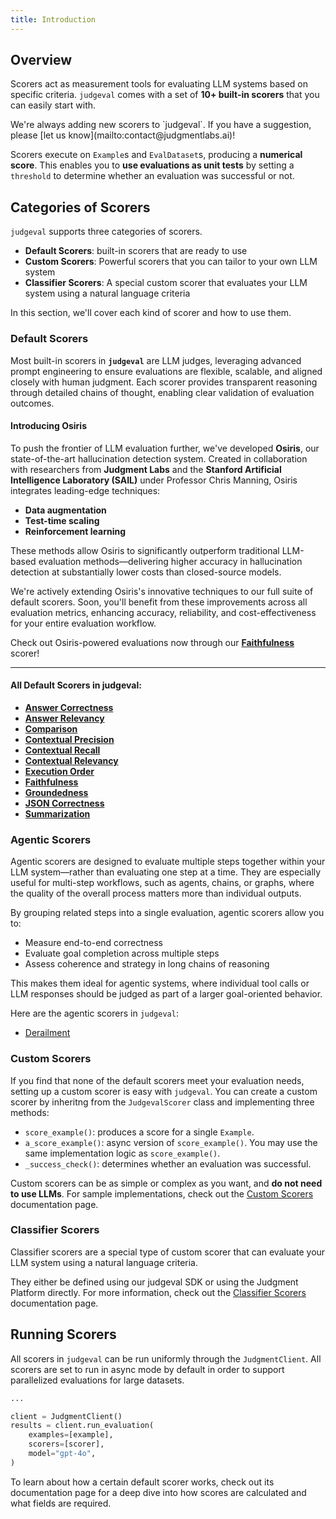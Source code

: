 ```yaml
---
title: Introduction
---
```


## Overview

Scorers act as measurement tools for evaluating LLM systems based on specific criteria. 
`judgeval` comes with a set of **10+ built-in scorers** that you can easily start with.

<Tip>
We're always adding new scorers to `judgeval`. If you have a suggestion, please [let us know](mailto:contact@judgmentlabs.ai)!
</Tip>

Scorers execute on `Example`s and `EvalDataset`s, producing a **numerical score**. 
This enables you to **use evaluations as unit tests** by setting a `threshold` to determine whether an evaluation was successful or not. 

## Categories of Scorers
`judgeval` supports three categories of scorers. 
- **Default Scorers**: built-in scorers that are ready to use
- **Custom Scorers**: Powerful scorers that you can tailor to your own LLM system
- **Classifier Scorers**: A special custom scorer that evaluates your LLM system using a natural language criteria

In this section, we'll cover each kind of scorer and how to use them.

### Default Scorers

Most built-in scorers in **`judgeval`** are LLM judges, leveraging advanced prompt engineering to ensure evaluations are flexible, scalable, and aligned closely with human judgment. Each scorer provides transparent reasoning through detailed chains of thought, enabling clear validation of evaluation outcomes.

#### Introducing Osiris

To push the frontier of LLM evaluation further, we've developed **Osiris**, our state-of-the-art hallucination detection system. Created in collaboration with researchers from **Judgment Labs** and the **Stanford Artificial Intelligence Laboratory (SAIL)** under Professor Chris Manning, Osiris integrates leading-edge techniques:

- **Data augmentation**
- **Test-time scaling**
- **Reinforcement learning**

These methods allow Osiris to significantly outperform traditional LLM-based evaluation methods—delivering higher accuracy in hallucination detection at substantially lower costs than closed-source models.

We're actively extending Osiris's innovative techniques to our full suite of default scorers. Soon, you'll benefit from these improvements across all evaluation metrics, enhancing accuracy, reliability, and cost-effectiveness for your entire evaluation workflow.

Check out Osiris-powered evaluations now through our [**Faithfulness**](#) scorer!

---

#### All Default Scorers in judgeval:

- [**Answer Correctness**](#)
- [**Answer Relevancy**](#)
- [**Comparison**](#)
- [**Contextual Precision**](#)
- [**Contextual Recall**](#)
- [**Contextual Relevancy**](#)
- [**Execution Order**](#)
- [**Faithfulness**](#)
- [**Groundedness**](#)
- [**JSON Correctness**](#)
- [**Summarization**](#)

### Agentic Scorers

Agentic scorers are designed to evaluate multiple steps together within your LLM system—rather than evaluating one step at a time. They are especially useful for multi-step workflows, such as agents, chains, or graphs, where the quality of the overall process matters more than individual outputs.

By grouping related steps into a single evaluation, agentic scorers allow you to:
- Measure end-to-end correctness
- Evaluate goal completion across multiple steps
- Assess coherence and strategy in long chains of reasoning

This makes them ideal for agentic systems, where individual tool calls or LLM responses should be judged as part of a larger goal-oriented behavior.

Here are the agentic scorers in `judgeval`:
- [Derailment](/evaluation/scorers/agent/derailment)

### Custom Scorers

If you find that none of the default scorers meet your evaluation needs, setting up a custom scorer is easy with `judgeval`.
You can create a custom scorer by inheritng from the `JudgevalScorer` class and implementing three methods:
- `score_example()`: produces a score for a single `Example`.
- `a_score_example()`: async version of `score_example()`. You may use the same implementation logic as `score_example()`.
- `_success_check()`: determines whether an evaluation was successful.

Custom scorers can be as simple or complex as you want, and **do not need to use LLMs**. 
For sample implementations, check out the [Custom Scorers](/evaluation/scorers/custom_scorers) documentation page.


### Classifier Scorers

Classifier scorers are a special type of custom scorer that can evaluate your LLM system using a natural language criteria. 

They either be defined using our judgeval SDK or using the Judgment Platform directly. For more information, check out the [Classifier Scorers](/evaluation/scorers/classifier_scorer) documentation page.

## Running Scorers

All scorers in `judgeval` can be run uniformly through the `JudgmentClient`. All scorers are set to run in async mode by default in order to support parallelized evaluations for large datasets.

```python run_scorer.py
...

client = JudgmentClient()
results = client.run_evaluation(
    examples=[example],
    scorers=[scorer],
    model="gpt-4o",
)
```

<Tip>  
To learn about how a certain default scorer works, check out its documentation page for a deep dive into how scores are calculated and what fields are required.
</Tip>
